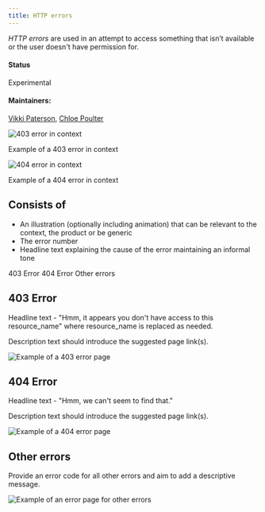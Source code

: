 ```yaml
---
title: HTTP errors
---
```


<PageDescription>

_HTTP errors_ are used in an attempt to access something that isn’t available or the user doesn't have permission for.

</PageDescription>

#### Status

Experimental

#### Maintainers:

[Vikki Paterson](https://github.com/vikkipaterson), [Chloe Poulter](https://github.com/chloepoulterdesign)

![403 error in context](/images/403.png)

<Caption>Example of a 403 error in context</Caption>

![404 error in context](/images/404.png)

<Caption>Example of a 404 error in context</Caption>

## Consists of

- An illustration (optionally including animation) that can be relevant to the context, the product or be generic
- The error number
- Headline text explaining the cause of the error maintaining an informal tone

<AnchorLinks>
  <AnchorLink>403 Error</AnchorLink>
  <AnchorLink>404 Error</AnchorLink>
  <AnchorLink>Other errors</AnchorLink>
</AnchorLinks>

## 403 Error

Headline text - "Hmm, it appears you don't have access to this resource_name" where resource_name is replaced as needed.

Description text should introduce the suggested page link(s).

<Row>
 <Column colLg={8}>

![Example of a 403 error page](images/1.png)

 </Column>
</Row>

## 404 Error

Headline text - "Hmm, we can't seem to find that."

Description text should introduce the suggested page link(s).

<Row>
 <Column colLg={8}>

![Example of a 404 error page](images/2.png)

 </Column>
</Row>

## Other errors

Provide an error code for all other errors and aim to add a descriptive message.

<Row>
 <Column colLg={8}>

![Example of an error page for other errors](images/3.png)

 </Column>
</Row>
